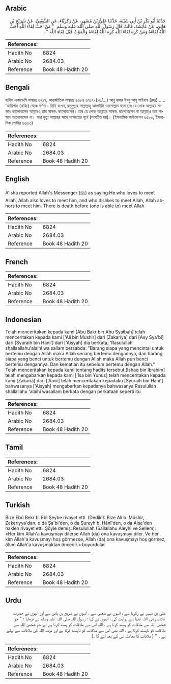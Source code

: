 ## Arabic


<div dir="rtl" lang="ar" style={{fontSize:'larger',backgroundColor:'#f8f9fa',padding:20}}>
حَدَّثَنَا أَبُو بَكْرِ بْنُ أَبِي شَيْبَةَ، حَدَّثَنَا عَلِيُّ بْنُ مُسْهِرٍ، عَنْ زَكَرِيَّاءَ، عَنِ الشَّعْبِيِّ، عَنْ شُرَيْحِ بْنِ هَانِئٍ، عَنْ عَائِشَةَ، قَالَتْ قَالَ رَسُولُ اللَّهِ صلى الله عليه وسلم ‏ "‏ مَنْ أَحَبَّ لِقَاءَ اللَّهِ أَحَبَّ اللَّهُ لِقَاءَهُ وَمَنْ كَرِهَ لِقَاءَ اللَّهِ كَرِهَ اللَّهُ لِقَاءَهُ وَالْمَوْتُ قَبْلَ لِقَاءِ اللَّهِ ‏"‏ ‏.‏
</div>
<div style={{backgroundColor:'#f8f9fa',padding:20, marginBottom: 10}}><table> <thead> <tr> <th>References:</th> <th></th> </tr> </thead> <tbody><tr><td>Hadith No</td><td>6824</td></tr><tr><td>Arabic No</td><td>2684.03</td></tr><tr><td>Reference</td><td>Book 48 Hadith 20</td></tr></tbody></table></div>

## Bengali


<div dir="ltr" lang="bn" style={{fontSize:'larger',backgroundColor:'#f8f9fa',padding:20}}>
হাদিস একাডেমি নাম্বারঃ ৬৭১৭, আন্তর্জাতিক নাম্বারঃ ২৬৮৪ ৬৭১৭-(১৬/...) আবু বাকর ইবনু আবূ শাইবাহ (রহঃ) ..... ‘আয়িশাহ (রাযিঃ) থেকে বর্ণিত। তিনি বলেন, রসূলুল্লাহ সাল্লাল্লাহু আলাইহি ওয়াসাল্লাম বলেছেনঃ যে লোক আল্লাহর সাক্ষাৎ ভালোবাসেন আল্লাহও তার সাক্ষাৎ ভালোবাসেন। তার যে লোক আল্লাহর সাক্ষাৎ ভালোবাসেন না আল্লাহও তার সাক্ষাৎ ভালোবাসেন না। আর মৃত্যু আল্লাহর সাথে সাক্ষাতের পূর্বে (সংঘটিত হয়)। (ইসলামিক ফাউন্ডেশন ৬৫৮০, ইসলামিক সেন্টার ৬৬৩৩)
</div>
<div style={{backgroundColor:'#f8f9fa',padding:20, marginBottom: 10}}><table> <thead> <tr> <th>References:</th> <th></th> </tr> </thead> <tbody><tr><td>Hadith No</td><td>6824</td></tr><tr><td>Arabic No</td><td>2684.03</td></tr><tr><td>Reference</td><td>Book 48 Hadith 20</td></tr></tbody></table></div>

## English


<div dir="ltr" lang="en" style={{fontSize:'larger',backgroundColor:'#f8f9fa',padding:20}}>
A'isha reported Allah's Messenger (ﷺ) as saying:He who loves to meet Allah, Allah also loves to meet him, and who dislikes to meet Allah, Allah abhors to meet him. There is death before (one is able to) meet Allah
</div>
<div style={{backgroundColor:'#f8f9fa',padding:20, marginBottom: 10}}><table> <thead> <tr> <th>References:</th> <th></th> </tr> </thead> <tbody><tr><td>Hadith No</td><td>6824</td></tr><tr><td>Arabic No</td><td>2684.03</td></tr><tr><td>Reference</td><td>Book 48 Hadith 20</td></tr></tbody></table></div>

## French


<div dir="ltr" lang="fr" style={{fontSize:'larger',backgroundColor:'#f8f9fa',padding:20}}>

</div>
<div style={{backgroundColor:'#f8f9fa',padding:20, marginBottom: 10}}><table> <thead> <tr> <th>References:</th> <th></th> </tr> </thead> <tbody><tr><td>Hadith No</td><td>6824</td></tr><tr><td>Arabic No</td><td>2684.03</td></tr><tr><td>Reference</td><td>Book 48 Hadith 20</td></tr></tbody></table></div>

## Indonesian


<div dir="ltr" lang="id" style={{fontSize:'larger',backgroundColor:'#f8f9fa',padding:20}}>
Telah menceritakan kepada kami [Abu Bakr bin Abu Syaibah] telah menceritakan kepada kami ['Ali bin Mushir] dari [Zakariya] dari [Asy Sya'bi] dari [Syuraih bin Hani'] dari ['Aisyah] dia berkata; 'Rasulullah shallaallahu'alaihi wa sallam bersabda: "Barang siapa yang mencintai untuk bertemu dengan Allah maka Allah senang bertemu dengannya, dan barang siapa yang benci untuk bertemu dengan Allah maka Allah pun benci bertemu dengannya. Dan kematian itu sebelum bertemu dengan Allah." Telah menceritakan kepada kami tentang hadits tersebut [Ishaq bin Ibrahim] telah mengabarkan kepada kami ['Isa bin Yunus] telah menceritakan kepada kami [Zakaria] dari ['Amir] telah menceritakan kepadaku [Syuraih bin Hani'] bahwasanya ['Aisyah] mengabarkan kepadanya bahwasanya Rasulullah shallallahu 'alaihi wasallam berkata dengan perkataan seperti itu
</div>
<div style={{backgroundColor:'#f8f9fa',padding:20, marginBottom: 10}}><table> <thead> <tr> <th>References:</th> <th></th> </tr> </thead> <tbody><tr><td>Hadith No</td><td>6824</td></tr><tr><td>Arabic No</td><td>2684.03</td></tr><tr><td>Reference</td><td>Book 48 Hadith 20</td></tr></tbody></table></div>

## Tamil


<div dir="ltr" lang="ta" style={{fontSize:'larger',backgroundColor:'#f8f9fa',padding:20}}>

</div>
<div style={{backgroundColor:'#f8f9fa',padding:20, marginBottom: 10}}><table> <thead> <tr> <th>References:</th> <th></th> </tr> </thead> <tbody><tr><td>Hadith No</td><td>6824</td></tr><tr><td>Arabic No</td><td>2684.03</td></tr><tr><td>Reference</td><td>Book 48 Hadith 20</td></tr></tbody></table></div>

## Turkish


<div dir="ltr" lang="tr" style={{fontSize:'larger',backgroundColor:'#f8f9fa',padding:20}}>
Bize Ebû Bekr b. Ebî Şeybe rivayet etti. (Dedikî): Bize Ali b. Müshir, Zekeriyya'dan, o da Şa'bi'den, o da Şureyh b. Hânî'den, o da Aişe'den naklen rivayet etti. Şöyle demiş: Resulullah (Sallallahu Aleyhi ve Sellem): «Her kim Allah'a kavuşmayı dilerse Allah (da) ona kavuşmayı diler. Ve her kim Allah'a kavuşmayı hoş görmezse, Allah (da) ona kavuşmayı hoş görmez, ölüm Allah'a kavuşmaktan öncedir.» buyurdular
</div>
<div style={{backgroundColor:'#f8f9fa',padding:20, marginBottom: 10}}><table> <thead> <tr> <th>References:</th> <th></th> </tr> </thead> <tbody><tr><td>Hadith No</td><td>6824</td></tr><tr><td>Arabic No</td><td>2684.03</td></tr><tr><td>Reference</td><td>Book 48 Hadith 20</td></tr></tbody></table></div>

## Urdu


<div dir="rtl" lang="ur" style={{fontSize:'larger',backgroundColor:'#f8f9fa',padding:20}}>
علی بن مسہر نے زکریا سے ، انہوں نے شعبی سے ، انہوں نے شریح بن بانی سے اور انہوں نے حضرت عائشہ رضی اللہ عنہا سے روایت کی ، انہوں نے کہا : رسول اللہ صلی اللہ علیہ وسلم نے فرمایا : " جو شخص اللہ سے ملاقات کو پسند کرتا ہے ، اللہ اس سے ملاقات کو پسند کرتا ہے اور جو شخص اللہ سے ملاقات کو ناپسند کرتا ہے ، اللہ بھی اس سے ملاقات کو ناپسند کرتا ہے اور موت اللہ کی ملاقات سے پہلے ہے ۔ " ( ملاقات کا معاملہ اس کے بعد آئے گا ۔)
</div>
<div style={{backgroundColor:'#f8f9fa',padding:20, marginBottom: 10}}><table> <thead> <tr> <th>References:</th> <th></th> </tr> </thead> <tbody><tr><td>Hadith No</td><td>6824</td></tr><tr><td>Arabic No</td><td>2684.03</td></tr><tr><td>Reference</td><td>Book 48 Hadith 20</td></tr></tbody></table></div>